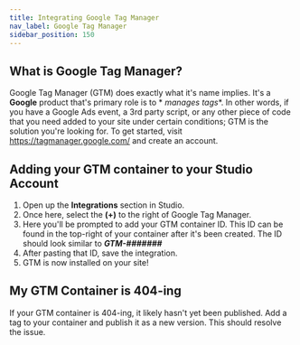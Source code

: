 ```yaml
---
title: Integrating Google Tag Manager
nav_label: Google Tag Manager
sidebar_position: 150
---
```


## What is Google Tag Manager?

Google Tag Manager (GTM) does exactly what it's name implies. It's a **Google** product that's primary role is to *
*manages tags**. In other words, if you have a Google Ads event, a 3rd party script, or any other piece of code that you
need added to your site under certain conditions; GTM is the solution you're looking for. To get started,
visit https://tagmanager.google.com/ and create an account.

## Adding your GTM container to your Studio Account

1. Open up the **Integrations** section in Studio.
2. Once here, select the **(+)** to the right of Google Tag Manager.
3. Here you'll be prompted to add your GTM container ID. This ID can be found in the top-right of your container after
   it's been created. The ID should look similar to ***GTM-#######***
4. After pasting that ID, save the integration.
5. GTM is now installed on your site!

## My GTM Container is 404-ing

If your GTM container is 404-ing, it likely hasn't yet been published. Add a tag to your container and publish it as a
new version. This should resolve the issue.


